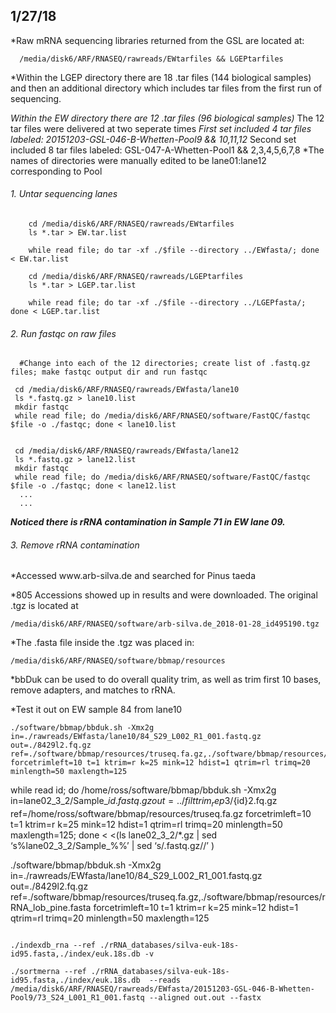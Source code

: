 ## 1/27/18
*Raw mRNA sequencing libraries returned from the GSL are located at:

```linux
  /media/disk6/ARF/RNASEQ/rawreads/EWtarfiles && LGEPtarfiles
 ```
 
*Within the LGEP directory there are 18 .tar files (144 biological samples) and then an additional directory which includes tar files from the first run of sequencing.

*Within the EW directory there are 12 .tar files (96 biological samples)
  *The 12 tar files were delivered at two seperate times
     *First set included 4 tar files labeled: 20151203-GSL-046-B-Whetten-Pool9 && 10,11,12
     *Second set included 8 tar files labeled: GSL-047-A-Whetten-Pool1 && 2,3,4,5,6,7,8
  *The names of directories were manually edited to be lane01:lane12 corresponding to Pool  
      
###### 1. Untar sequencing lanes

```linux
    cd /media/disk6/ARF/RNASEQ/rawreads/EWtarfiles
    ls *.tar > EW.tar.list
    
    while read file; do tar -xf ./$file --directory ../EWfasta/; done < EW.tar.list
```    

```linux
    cd /media/disk6/ARF/RNASEQ/rawreads/LGEPtarfiles
    ls *.tar > LGEP.tar.list
    
    while read file; do tar -xf ./$file --directory ../LGEPfasta/; done < LGEP.tar.list
```    

###### 2. Run fastqc on raw files
      #Change into each of the 12 directories; create list of .fastq.gz files; make fastqc output dir and run fastqc
  
  ```linux 
   cd /media/disk6/ARF/RNASEQ/rawreads/EWfasta/lane10
   ls *.fastq.gz > lane10.list
   mkdir fastqc
   while read file; do /media/disk6/ARF/RNASEQ/software/FastQC/fastqc $file -o ./fastqc; done < lane10.list
   
   
   cd /media/disk6/ARF/RNASEQ/rawreads/EWfasta/lane12
   ls *.fastq.gz > lane12.list
   mkdir fastqc
   while read file; do /media/disk6/ARF/RNASEQ/software/FastQC/fastqc $file -o ./fastqc; done < lane12.list
    ...
    ...
   ```
    
    
***Noticed there is rRNA contamination in Sample 71 in EW lane 09.***


###### 3. Remove rRNA contamination

*Accessed www.arb-silva.de and searched for Pinus taeda

*805 Accessions showed up in results and were downloaded.  The original .tgz is located at 

```linux
/media/disk6/ARF/RNASEQ/software/arb-silva.de_2018-01-28_id495190.tgz
```

*The .fasta file inside the .tgz was placed in:

```linux
/media/disk6/ARF/RNASEQ/software/bbmap/resources
```

*bbDuk can be used to do overall quality trim, as well as trim first 10 bases, remove adapters, and matches to rRNA.

*Test it out on EW sample 84 from lane10
```linux
./software/bbmap/bbduk.sh -Xmx2g in=./rawreads/EWfasta/lane10/84_S29_L002_R1_001.fastq.gz out=./8429l2.fq.gz ref=./software/bbmap/resources/truseq.fa.gz,./software/bbmap/resources/rRNA_lob_pine.fasta forcetrimleft=10 t=1 ktrim=r k=25 mink=12 hdist=1 qtrim=rl trimq=20 minlength=50 maxlength=125
```

while read id; do /home/ross/software/bbmap/bbduk.sh -Xmx2g in=lane02_3_2/Sample_${id}.fastq.gz out=../filttrim_rep3/${id}2.fq.gz ref=/home/ross/software/bbmap/resources/truseq.fa.gz forcetrimleft=10 t=1 ktrim=r k=25 mink=12 hdist=1 qtrim=rl trimq=20 minlength=50 maxlength=125; done < <(ls lane02_3_2/*.gz |  sed 's%lane02_3_2/Sample_%%' | sed 's/.fastq.gz//' )


./software/bbmap/bbduk.sh -Xmx2g in=./rawreads/EWfasta/lane10/84_S29_L002_R1_001.fastq.gz out=./8429l2.fq.gz ref=./software/bbmap/resources/truseq.fa.gz,./software/bbmap/resources/rRNA_lob_pine.fasta forcetrimleft=10 t=1 ktrim=r k=25 mink=12 hdist=1 qtrim=rl trimq=20 minlength=50 maxlength=125

```linux 

./indexdb_rna --ref ./rRNA_databases/silva-euk-18s-id95.fasta,./index/euk.18s.db -v

./sortmerna --ref ./rRNA_databases/silva-euk-18s-id95.fasta,./index/euk.18s.db  --reads /media/disk6/ARF/RNASEQ/rawreads/EWfasta/20151203-GSL-046-B-Whetten-Pool9/73_S24_L001_R1_001.fastq --aligned out.out --fastx
```
